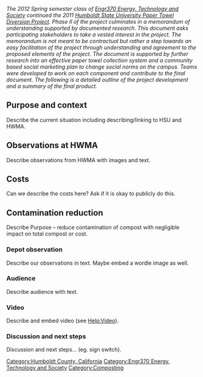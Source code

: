 ''The 2012 Spring semester class of [[Engr370 Energy, Technology and Society]] continued the 2011 [[Humboldt State University Paper Towel Diversion Project]].  Phase II of the project culminates in a memorandum of understanding supported by documented research. This document asks participating stakeholders to take a vested interest in the project. The memorandum is not meant to be contractual but rather a step towards an easy facilitation of the project through understanding and agreement to the proposed elements of the project. The document is supported by further research into an effective paper towel collection system and a community based social marketing plan to change social norms on the campus. Teams were developed to work on each component and contribute to the final document. The following is a detailed outline of the project development and a summary of the final product.''

==Purpose and context==
Describe the current situation including describing/linking to HSU and HWMA.

==Observations at HWMA==
Describe observations from HWMA with images and text.

==Costs==
Can we describe the costs here? Ask if it is okay to publicly do this. 

==Contamination reduction==
Describe Purpose – reduce contamination of compost with negligible impact on total compost or cost. 

===Depot observation===
Describe our observations in text. Maybe embed a wordle image as well.

===Audience===
Describe audience with text.

===Video===
Describe and embed video (see [[Help:Video]]).

===Discussion and next steps===
Discussion and next steps… (eg. sign switch).


[[Category:Humboldt County, California]] 
[[Category:Engr370 Energy, Technology and Society]]
[[Category:Composting]]